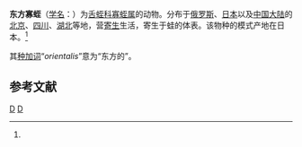 {{Speciesbox
| taxon = Oligobdella orientalis
| authority = Oka, 1925<ref name='id10272'>{{cite web| url =http://www.bioinfo.cn/db05/BjdwSpecies.php?action=view&id=10272| title =东方寡蛭| work =《中国动物物种编目数据库》| publisher =中国科学院微生物研究所| author =中国科学院动物研究所| accessdate =2009-04-16| deadurl =yes| archiveurl =https://web.archive.org/web/20160305025655/http://www.bioinfo.cn/db05/BjdwSpecies.php?action=view&id=10272| archivedate =2016-03-05}}</ref>
}}

'''东方寡蛭'''（[[学名|学名]]：{{lang|la|''Oligobdella orientalis''}}）为[[舌蛭科|舌蛭科]][[寡蛭属|寡蛭属]]的动物。分布于[[俄罗斯|俄罗斯]]、[[日本|日本]]以及[[中国大陆|中国大陆]]的[[北京|北京]]、[[四川|四川]]、[[湖北|湖北]]等地，营[[寄生|寄生]]生活，寄生于蛙的体表。该物种的模式产地在日本。<ref name='id10272'/>

其[[种加词|种加词]]“''orientalis''”意为“东方的”。

== 参考文献 ==
{{reflist}}

{{环节动物小作品}}

{{Taxonbar}}
[[Category:1925年描述的动物|D]]
[[Category:寡蛭属|D]]